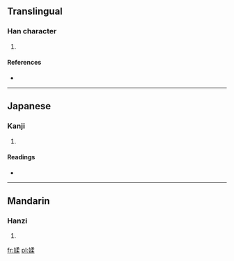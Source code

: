 ==Translingual==

===Han character===
{{Han char|rn=38|rad=女|as=09|sn=12|four=4749<sub>4</sub>|canj=女弓竹木 (VNHD)}}

# {{defn|Han|sort=女09}}

====References====
* {{Han ref|kx=0266.160|dkj=06477|dj=0533.210|hdz=21070.040|uh=5A83|ud=23171|bh=D8C6|bd=55494}}

----

==Japanese==

===Kanji===
{{ja-kanji|grade=|rs=女09}}

# {{defn|Japanese|sort=女09}}

====Readings====
* {{ja-readings|on=[[じゅう]] (jū), [[にゅ]] (nyu)|kun=}}

----

==Mandarin==

===Hanzi===
{{cmn-hanzi|pin=[[róu]] ([[rou2]])|wg=jou<sup>2</sup>}}

# {{defn|Mandarin|sort=女09}}

[[fr:媃]]
[[pl:媃]]